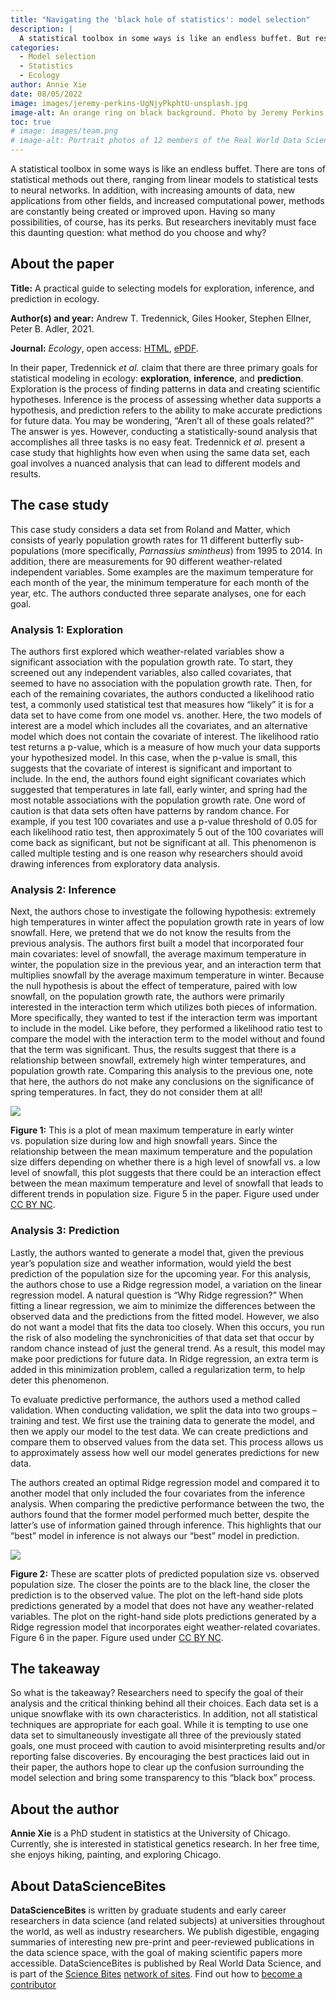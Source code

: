 ```yaml
---
title: "Navigating the 'black hole of statistics': model selection"
description: |
  A statistical toolbox in some ways is like an endless buffet. But researchers inevitably must face this daunting question: what method do you choose and why? Annie Xie summarises a new paper that seeks to address this issue.
categories:
  - Model selection
  - Statistics
  - Ecology
author: Annie Xie
date: 08/05/2022
image: images/jeremy-perkins-UgNjyPkphtU-unsplash.jpg
image-alt: An orange ring on black background. Photo by Jeremy Perkins on Unsplash.
toc: true
# image: images/team.png
# image-alt: Portrait photos of 12 members of the Real World Data Science Editorial team
---
```


A statistical toolbox in some ways is like an endless buffet. There are tons of statistical methods out there, ranging from linear models to statistical tests to neural networks. In addition, with increasing amounts of data, new applications from other fields, and increased computational power, methods are constantly being created or improved upon. Having so many possibilities, of course, has its perks. But researchers inevitably must face this daunting question: what method do you choose and why?

:::{.callout-note collapse="false"}
## About the paper 

**Title:** A practical guide to selecting models for exploration, inference, and prediction in ecology.

**Author(s) and year:** Andrew T. Tredennick, Giles Hooker, Stephen Ellner, Peter B. Adler, 2021.

**Journal:** *Ecology*, open access: [HTML](https://esajournals.onlinelibrary.wiley.com/doi/10.1002/ecy.3336), [ePDF](https://esajournals.onlinelibrary.wiley.com/doi/epdf/10.1002/ecy.3336). 
:::

In their paper, Tredennick *et al.* claim that there are three primary goals for statistical modeling in ecology: **exploration**, **inference**, and **prediction**. Exploration is the process of finding patterns in data and creating scientific hypotheses. Inference is the process of assessing whether data supports a hypothesis, and prediction refers to the ability to make accurate predictions for future data. You may be wondering, “Aren’t all of these goals related?” The answer is yes. However, conducting a statistically-sound analysis that accomplishes all three tasks is no easy feat. Tredennick *et al.* present a case study that highlights how even when using the same data set, each goal involves a nuanced analysis that can lead to different models and results.

## The case study

This case study considers a data set from Roland and Matter, which consists of yearly population growth rates for 11 different butterfly sub-populations (more specifically, *Parnassius smintheus*) from 1995 to 2014. In addition, there are measurements for 90 different weather-related independent variables. Some examples are the maximum temperature for each month of the year, the minimum temperature for each month of the year, etc. The authors conducted three separate analyses, one for each goal.

### Analysis 1: Exploration

The authors first explored which weather-related variables show a significant association with the population growth rate. To start, they screened out any independent variables, also called covariates, that seemed to have no association with the population growth rate. Then, for each of the remaining covariates, the authors conducted a likelihood ratio test, a commonly used statistical test that measures how “likely” it is for a data set to have come from one model vs. another. Here, the two models of interest are a model which includes all the covariates, and an alternative model which does not contain the covariate of interest. The likelihood ratio test returns a p-value, which is a measure of how much your data supports your hypothesized model. In this case, when the p-value is small, this suggests that the covariate of interest is significant and important to include. In the end, the authors found eight significant covariates which suggested that temperatures in late fall, early winter, and spring had the most notable associations with the population growth rate. One word of caution is that data sets often have patterns by random chance. For example, if you test 100 covariates and use a p-value threshold of 0.05 for each likelihood ratio test, then approximately 5 out of the 100 covariates will come back as significant, but not be significant at all. This phenomenon is called multiple testing and is one reason why researchers should avoid drawing inferences from exploratory data analysis.

### Analysis 2: Inference

Next, the authors chose to investigate the following hypothesis: extremely high temperatures in winter affect the population growth rate in years of low snowfall. Here, we pretend that we do not know the results from the previous analysis. The authors first built a model that incorporated four main covariates: level of snowfall, the average maximum temperature in winter, the population size in the previous year, and an interaction term that multiplies snowfall by the average maximum temperature in winter. Because the null hypothesis is about the effect of temperature, paired with low snowfall, on the population growth rate, the authors were primarily interested in the interaction term which utilizes both pieces of information. More specifically, they wanted to test if the interaction term was important to include in the model. Like before, they performed a likelihood ratio test to compare the model with the interaction term to the model without and found that the term was significant. Thus, the results suggest that there is a relationship between snowfall, extremely high winter temperatures, and population growth rate. Comparing this analysis to the previous one, note that here, the authors do not make any conclusions on the significance of spring temperatures. In fact, they do not consider them at all!

::: {.column-body}
![](images/fig1.png)
:::

::: {.column-margin}
**Figure 1:** This is a plot of mean maximum temperature in early winter vs. population size during low and high snowfall years. Since the relationship between the mean maximum temperature and the population size differs depending on whether there is a high level of snowfall vs. a low level of snowfall, this plot suggests that there could be an interaction effect between the mean maximum temperature and level of snowfall that leads to different trends in population size. Figure 5 in the paper. Figure used under [CC BY NC](https://creativecommons.org/licenses/by-nc/4.0/).
:::

### Analysis 3: Prediction

Lastly, the authors wanted to generate a model that, given the previous year’s population size and weather information, would yield the best prediction of the population size for the upcoming year. For this analysis, the authors chose to use a Ridge regression model, a variation on the linear regression model. A natural question is “Why Ridge regression?” When fitting a linear regression, we aim to minimize the differences between the observed data and the predictions from the fitted model. However, we also do not want a model that fits the data too closely. When this occurs, you run the risk of also modeling the synchronicities of that data set that occur by random chance instead of just the general trend. As a result, this model may make poor predictions for future data. In Ridge regression, an extra term is added in this minimization problem, called a regularization term, to help deter this phenomenon.

To evaluate predictive performance, the authors used a method called validation. When conducting validation, we split the data into two groups – training and test. We first use the training data to generate the model, and then we apply our model to the test data. We can create predictions and compare them to observed values from the data set. This process allows us to approximately assess how well our model generates predictions for new data. 

The authors created an optimal Ridge regression model and compared it to another model that only included the four covariates from the inference analysis. When comparing the predictive performance between the two, the authors found that the former model performed much better, despite the latter’s use of information gained through inference. This highlights that our “best” model in inference is not always our “best” model in prediction. 

::: {.column-screen-inset-left}
![](images/fig2.png)
:::


::: {.column-margin}
**Figure 2:** These are scatter plots of predicted population size vs. observed population size. The closer the points are to the black line, the closer the prediction is to the observed value. The plot on the left-hand side plots predictions generated by a model that does not have any weather-related variables. The plot on the right-hand side plots predictions generated by a Ridge regression model that incorporates eight weather-related covariates. Figure 6 in the paper. Figure used under [CC BY NC](https://creativecommons.org/licenses/by-nc/4.0/).
:::

## The takeaway

So what is the takeaway? Researchers need to specify the goal of their analysis and the critical thinking behind all their choices. Each data set is a unique snowflake with its own characteristics. In addition, not all statistical techniques are appropriate for each goal. While it is tempting to use one data set to simultaneously investigate all three of the previously stated goals, one must proceed with caution to avoid misinterpreting results and/or reporting false discoveries. By encouraging the best practices laid out in their paper, the authors hope to clear up the confusion surrounding the model selection and bring some transparency to this “black box” process.

## About the author
**Annie Xie** is a PhD student in statistics at the University of Chicago. Currently, she is interested in statistical genetics research. In her free time, she enjoys hiking, painting, and exploring Chicago.

## About DataScienceBites
**DataScienceBites** is written by graduate students and early career researchers in data science (and related subjects) at universities throughout the world, as well as industry researchers. We publish digestible, engaging summaries of interesting new pre-print and peer-reviewed publications in the data science space, with the goal of making scientific papers more accessible. DataScienceBites is published by Real World Data Science, and is part of the [Science Bites](https://sciencebites.org/) [network of sites](https://sciencebites.org/sciencebites-sites-galaxy/). Find out how to [become a contributor](/contributor-docs/call-for-contributions.qmd)